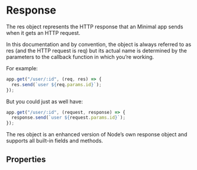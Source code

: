# Response

The res object represents the HTTP response that an Minimal app sends when it gets an HTTP request.

In this documentation and by convention, the object is always referred to as res (and the HTTP request is req) but its actual name is determined by the parameters to the callback function in which you’re working.

For example:

```js filename="app.js" copy
app.get("/user/:id", (req, res) => {
  res.send(`user ${req.params.id}`);
});
```

But you could just as well have:

```js filename="app.js" copy
app.get("/user/:id", (request, response) => {
  response.send(`user ${request.params.id}`);
});
```

The res object is an enhanced version of Node’s own response object and supports all built-in fields and methods.

## Properties
